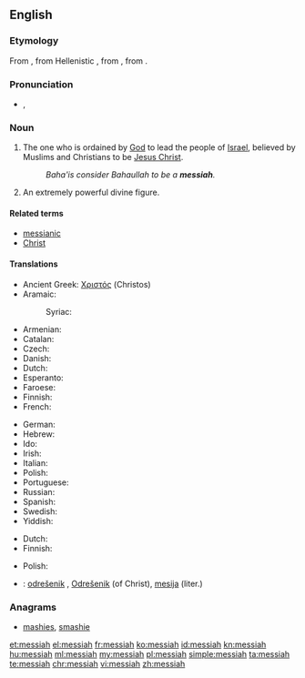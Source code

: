 {{also|Messiah}}
==English==

===Etymology===
From {{etyl|la|en}} {{term|Messias|lang=la}}, from Hellenistic {{etyl|grc|en}} {{term|Μεσσίας|lang=grc}}, from {{etyl|arc|en}} {{term|משיחא|lang=arc|tr=məšīḥā}}, from {{etyl|hbo|en}} {{term|מָשִׁיחַ||anointed|tr=māšîaḥ|lang=he}}.

===Pronunciation===
* {{enPR|mə-sī'ə}}, {{IPA|/məˈsaɪ.ə/|lang=en}}

===Noun===
{{en-noun}}

# {{context|Abrahamic tradition|lang=en}} The one who is ordained by [[God]] to lead the people of [[Israel]], believed by Muslims and Christians to be [[Jesus Christ]].
#: ''Baha'is consider Bahaullah to be a '''messiah'''.''
# An extremely powerful divine figure.

====Related terms====
* [[messianic]]
* [[Christ]]

====Translations====
{{trans-top|ordained to lead the people of Israel}}
* Ancient Greek: [[Χριστός]] (Christos) {{g|m}}
* Aramaic:
*: Syriac: {{t|arc|ܡܫܝܚܐ|tr=mšīħā’|m}}
* Armenian: {{t|hy|օծյալ|tr=òçyal}}
* Catalan: {{t|ca|messies|m}}
* Czech: {{t+|cs|mesiáš|m}}
* Danish: {{t|da|messias}}
* Dutch: {{t+|nl|Messias|m}}
* Esperanto: {{t|eo|mesio}}
* Faroese: {{t|fo|messias|m}}
* Finnish: {{t+|fi|messias}}
* French: {{t+|fr|messie|m}}
{{trans-mid}}
* German: {{t+|de|Messias|m}}
* Hebrew: {{t|he|משיח|m|tr=mashíakh}}
* Ido: {{t+|io|mesio}}
* Irish: {{t|ga|Meisias|m}}
* Italian: {{t+|it|messia|m}}
* Polish: {{t|pl|mesjasz|m}}
* Portuguese: {{t+|pt|messias|m}}
* Russian: {{t+|ru|мессия|tr=messíja|m}}
* Spanish: {{t+|es|Mesías|m}}
* Swedish: {{t|sv|Messias|c}}
* Yiddish: {{t|yi|משיח|tr=moshiyekh|m}}
{{trans-bottom}}

{{trans-top|an extremely powerful divine figure}}
* Dutch: {{t+|nl|messias|m}}
* Finnish: {{t+|fi|messias}}
{{trans-mid}}
* Polish: {{t|pl|mesjasz|m}}
{{trans-bottom}}

{{checktrans-top}}
* {{ttbc|sl}}: [[odrešenik]] {{g|m}}, [[Odrešenik]] {{g|m}} (of Christ), [[mesija]] {{g|m}} (liter.)
{{trans-bottom}}

===Anagrams===
* [[mashies#English|mashies]], [[smashie#English|smashie]]

[[et:messiah]]
[[el:messiah]]
[[fr:messiah]]
[[ko:messiah]]
[[id:messiah]]
[[kn:messiah]]
[[hu:messiah]]
[[ml:messiah]]
[[my:messiah]]
[[pl:messiah]]
[[simple:messiah]]
[[ta:messiah]]
[[te:messiah]]
[[chr:messiah]]
[[vi:messiah]]
[[zh:messiah]]